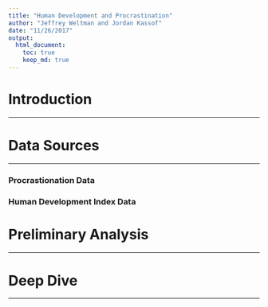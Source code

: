 ```yaml
---
title: "Human Development and Procrastination"
author: "Jeffrey Weltman and Jordan Kassof"
date: "11/26/2017"
output:
  html_document:
    toc: true
    keep_md: true
---
```


# Introduction
***

# Data Sources
***

### Procrastionation Data

### Human Development Index Data


# Preliminary Analysis
***


# Deep Dive
***
